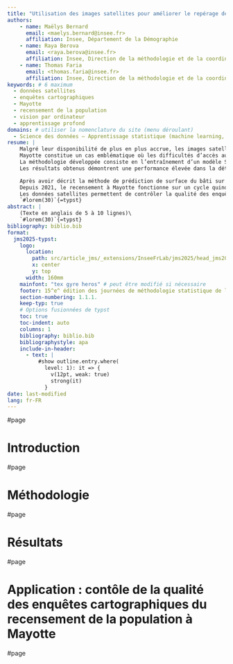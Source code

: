 ```yaml
---
title: "Utilisation des images satellites pour améliorer le repérage des logements à Mayotte"
authors:
    - name: Maëlys Bernard
      email: <maelys.bernard@insee.fr>
      affiliation: Insee, Département de la Démographie
    - name: Raya Berova
      email: <raya.berova@insee.fr>
      affiliation: Insee, Direction de la méthodologie et de la coordination statistique et internationale
    - name: Thomas Faria
      email: <thomas.faria@insee.fr>
      affiliation: Insee, Direction de la méthodologie et de la coordination statistique et internationale
keywords: # 6 maximum
  - données satellites
  - enquêtes cartographiques
  - Mayotte
  - recensement de la population
  - vision par ordinateur
  - apprentissage profond
domains: # utiliser la nomenclature du site (menu déroulant) 
  - Science des données – Apprentissage statistique (machine learning, deep learning, réseaux de neurones, ...)
resume: |
    Malgré leur disponibilité de plus en plus accrue, les images satellites très haute résolution sont jusqu’ici très peu utilisées au sein de la statistique publique. La manipulation de ces données non conventionnelles n’appartient pas encore aux pratiques usuelles des statisticiens publics, bien qu’elles offrent des opportunités significatives pour améliorer ou créer de nouveaux indicateurs statistiques. Cet article vise justement à démontrer qu’il est possible d’intégrer ces données satellitaires dans les processus statistiques afin d’assurer leur qualité.
    Mayotte constitue un cas emblématique où les difficultés d’accès au terrain et la forte dynamique de développement urbain complexifient l’organisation des enquêtes cartographiques qui permettent de repérer les logements en amont du recensement. Afin d’orienter les travaux de contrôle de la qualité de ces enquêtes, nous avons exploré l’utilisation des images satellitaires très haute résolution Pléiades (0,5 m de résolution spatiale), en combinaison avec des méthodes d’apprentissage profond, spécifiquement via des modèles de segmentation sémantique.
    La méthodologie développée consiste en l’entraînement d’un modèle SegFormer, fondé sur une architecture de type Transformer, largement reconnue dans la littérature puisqu’elle est à la base des modèles GPT. Le modèle a été entraîné grâce aux annotations issues du projet CoSIA de l’IGN, qui fournit une référence précise de la couverture du sol. À partir des prédictions du modèle, il est possible de produire des estimations précises des surfaces bâties sur un territoire donné, permettant ainsi d’analyser efficacement leur évolution dans le temps.
    Les résultats obtenus démontrent une performance élevée dans la détection automatisée des évolutions urbaines dans les DROM. Ces résultats sont disponibles sous la forme d’un tableau de bord interactif permettant aux équipes opérationnelles de cibler efficacement les zones prioritaires pour la réalisation d’enquêtes cartographiques de contrôle sur le terrain.

    Après avoir décrit la méthode de prédiction de surface du bâti sur les images satellites, cet article présentera un cas pratique d’utilisation de ces prédictions à travers le contrôle qualité des enquêtes cartographiques de la population à Mayotte.
    Depuis 2021, le recensement à Mayotte fonctionne sur un cycle quinquennal comme en métropole et dans les autres DOM. En amont de la collecte auprès des habitants, une enquête cartographique permet de repérer les logements. Le résultat de l’enquête cartographique détermine la base d’immeubles au sein de laquelle est sélectionné l’échantillon1 de l’enquête annuelle de recensement. Ainsi, si l’enquête cartographique ne couvre pas bien l’intégralité du bâti du territoire à enquêter, les populations et nombre de logements déduits de l’enquête annuelle de recensement seront sous-estimés du fait de ce défaut de couverture.
    Les données satellites permettent de contrôler la qualité des enquêtes cartographiques en comparant l’évolution de la couverture de bâti avec celle du nombre de logements observé suite aux enquêtes cartographiques au sein de chaque îlot2 à enquêter une année donnée. Les îlots sont répartis en cinq groupes de rotation correspondant à l’année à laquelle a lieu l’enquête annuelle de recensement. Afin d’assurer la qualité des enquêtes cartographiques, un deuxième passage sur le terrain a été planifié dans les grandes communes mahoraises pour certains îlots identifiés comme les plus prioritaires. Cet ordre de priorité a été défini par une méthode mobilisant les images satellites pour repérer les plus susceptibles d’être concernés par des manques potentiels dans les enquêtes cartographiques. L’enquête cartographique corrective ciblant ces îlots a permis d’assurer une meilleure couverture de ces enquêtes et d’éviter un risque de sous-estimation des logements.
    `#lorem(30)`{=typst}
abstract: |
    (Texte en anglais de 5 à 10 lignes)\ 
    `#lorem(30)`{=typst}
bibliography: biblio.bib
format:
  jms2025-typst:
    logo:
      location:
        path: src/article_jms/_extensions/InseeFrLab/jms2025/head_jms2025.png
        x: center
        y: top
      width: 160mm
    mainfont: "tex gyre heros" # peut être modifié si nécessaire
    footer: 15^e^ édition des journées de méthodologie statistique de l'Insee (JMS 2025)
    section-numbering: 1.1.1.
    keep-typ: true
    # Options fusionnées de typst
    toc: true
    toc-indent: auto
    columns: 1
    bibliography: biblio.bib
    bibliographystyle: apa
    include-in-header: 
      - text: |
          #show outline.entry.where(
            level: 1): it => {
              v(12pt, weak: true)
              strong(it)
            }
date: last-modified
lang: fr-FR
---
```


#page

# Introduction

`include("sections/1-introduction.qmd")`{=typst}

#page

# Méthodologie

`include("sections/2-methodo.qmd")`{=typst}

#page

# Résultats

`include("sections/3-results.qmd")`{=typst}

#page

# Application : contôle de la qualité des enquêtes cartographiques du recensement de la population à Mayotte {#sec-use_case}

`include("sections/4-use_case.qmd")`{=typst}

#page
